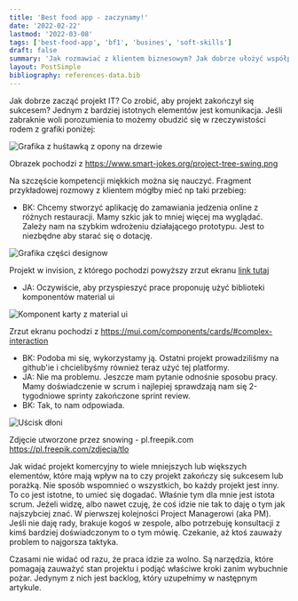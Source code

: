 ```yaml
---
title: 'Best food app - zaczynamy!'
date: '2022-02-22'
lastmod: '2022-03-08'
tags: ['best-food-app', 'bf1', 'busines', 'soft-skills']
draft: false
summary: 'Jak rozmawiać z klientem biznesowym? Jak dobrze ułożyć współpracę? W tym artykule poruszę temat pierwszej rozmowy z klientem, zapraszam!'
layout: PostSimple
bibliography: references-data.bib
---
```


Jak dobrze zacząć projekt IT? Co zrobić, aby projekt zakończył się sukcesem? Jednym z bardziej istotnych elementów jest komunikacja. Jeśli zabraknie woli porozumienia to możemy obudzić się w rzeczywistości rodem z grafiki poniżej:

![Grafika z huśtawką z opony na drzewie](/static/images/bf1/project-tree-swing.png)

Obrazek pochodzi z https://www.smart-jokes.org/project-tree-swing.png

Na szczęście kompetencji miękkich można się nauczyć. Fragment przykładowej rozmowy z klientem mógłby mieć np taki przebieg:

- BK: Chcemy stworzyć aplikację do zamawiania jedzenia online z różnych restauracji. Mamy szkic jak to mniej więcej ma wyglądać. Zależy nam na szybkim wdrożeniu działającego prototypu. Jest to niezbędne aby starać się o dotację.

![Grafika części designow](/static/images/bf1/invision-print-screen.png)

Projekt w invision, z którego pochodzi powyższy zrzut ekranu [link tutaj](https://rafa355741.invisionapp.com/freehand/BestFood-est3FjZQN?dsid_h=945e20631fc1d7d9f7da8ceb7f683e54e0e495849dc008ac7a290d3cf79664d2&uid_h=b5d6c67c63586b219e4c6416882763f0807f148399ea7aa79324e87794c4db4c)

- JA: Oczywiście, aby przyspieszyć prace proponuję użyć biblioteki komponentów material ui

![Komponent karty z material ui](/static/images/bf1/mui-card.png)

Zrzut ekranu pochodzi z https://mui.com/components/cards/#complex-interaction

- BK: Podoba mi się, wykorzystamy ją. Ostatni projekt prowadziliśmy na github'ie i chcielibyśmy również teraz użyć tej platformy.
- JA: Nie ma problemu. Jeszcze mam pytanie odnośnie sposobu pracy. Mamy doświadczenie w scrum i najlepiej sprawdzają nam się 2-tygodniowe sprinty zakończone sprint review.
- BK: Tak, to nam odpowiada.

<Image alt="Uścisk dłoni" src="/static/images/bf1/handshake.jpg" width={500} height={334} />

Zdjęcie utworzone przez snowing - pl.freepik.com https://pl.freepik.com/zdjecia/tlo

Jak widać projekt komercyjny to wiele mniejszych lub większych elementów, które mają wpływ na to czy projekt zakończy się sukcesem lub porażką. Nie sposób wspomnieć o wszystkich, bo każdy projekt jest inny. To co jest istotne, to umieć się dogadać. Właśnie tym dla mnie jest istota scrum. Jeżeli widzę, albo nawet czuję, że coś idzie nie tak to daję o tym jak najszybciej znać. W pierwszej kolejności Project Managerowi (aka PM). Jeśli nie daję rady, brakuje kogoś w zespole, albo potrzebuję konsultacji z kimś bardziej doświadczonym to o tym mówię. Czekanie, aż ktoś zauważy problem to najgorsza taktyka.

Czasami nie widać od razu, że praca idzie za wolno. Są narzędzia, które pomagają zauważyć stan projektu i podjąć właściwe kroki zanim wybuchnie pożar. Jedynym z nich jest backlog, który uzupełnimy w następnym artykule.
